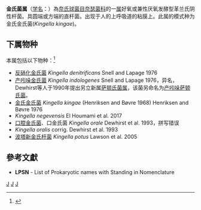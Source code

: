 {{Automatic taxobox
| taxon = Kingella
| authority = Henriksen and Bøvre, 1976
| type species = 金氏金氏菌<br>''Kingella kingae''
| type species authority = (Henriksen and Bøvre 1968) Henriksen and Bøvre 1976
}}
'''金氏菌属'''（[[学名|学名]]：{{lang|la|''Kingella''}}）為[[奈氏球菌目|奈氏球菌目]][[奈瑟菌科|奈瑟菌科]]的一[[属|属]]好氧或兼性厌氧发酵型革兰氏阴性杆菌。具圆端或方端的直杆菌。出现于人的上呼吸道的粘膜上。此属的模式种为金氏金氏菌(''Kingella kingae'')。

==下属物种==
本属包括以下物种：<ref>{{cite web |title=Kingella Henriksen & Bovre, 1976 |url=https://www.gbif.org/species/3220263 |website=GBIF}}</ref>
* [[反硝化金氏菌|反硝化金氏菌]] ''Kingella denitrificans'' Snell and Lapage 1976
* [[产吲哚金氏菌|产吲哚金氏菌]] ''Kingella indologenes'' Snell and Lapage 1976，异名，Dewhirst等人于1990年提出另立新属[[萨顿氏菌属|萨顿氏菌属]]，该菌另命名为[[产吲哚萨顿氏菌|产吲哚萨顿氏菌]]。
* [[金氏金氏菌|金氏金氏菌]] ''Kingella kingae'' (Henriksen and Bøvre 1968) Henriksen and Bøvre 1976
* ''Kingella negevensis'' El Houmami et al. 2017
* [[口腔金氏菌|口腔金氏菌]]、口金氏菌 ''Kingella orale'' Dewhirst et al. 1993，拼写错误
* ''Kingella oralis'' corrig. Dewhirst et al. 1993
* [[波塔新金氏杆菌|波塔新金氏杆菌]] ''Kingella potus'' Lawson et al. 2005

==參考文獻==
{{reflist}}
* '''LPSN''' - List of Prokaryotic names with Standing in Nomenclature

{{taxonbar}}

[[Category:革兰氏阴性菌|J]]
[[Category:_奈瑟菌科|J]]
[[Category:1976年描述的分类群|J]]
